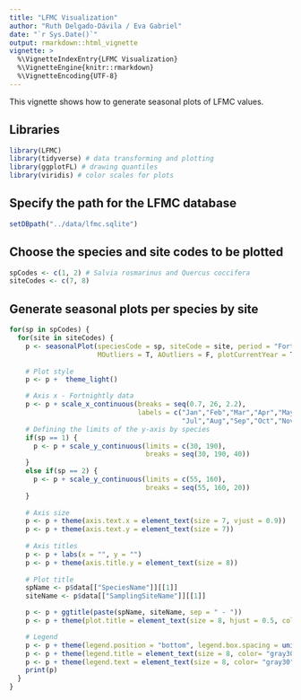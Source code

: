 ```yaml
---
title: "LFMC Visualization" 
author: "Ruth Delgado-Dávila / Eva Gabriel"
date: "`r Sys.Date()`"
output: rmarkdown::html_vignette
vignette: >
  %\VignetteIndexEntry{LFMC Visualization}
  %\VignetteEngine{knitr::rmarkdown}
  %\VignetteEncoding{UTF-8}
---
```


This vignette shows how to generate seasonal plots of LFMC values. 

## Libraries

```r
library(LFMC)
library(tidyverse) # data transforming and plotting
library(ggplotFL) # drawing quantiles
library(viridis) # color scales for plots
```

## Specify the path for the LFMC database

```r
setDBpath("../data/lfmc.sqlite")
```

## Choose the species and site codes to be plotted

```r
spCodes <- c(1, 2) # Salvia rosmarinus and Quercus coccifera 
siteCodes <- c(7, 8)
```

## Generate seasonal plots per species by site

```r
for(sp in spCodes) {
  for(site in siteCodes) {
    p <- seasonalPlot(speciesCode = sp, siteCode = site, period = "Fortnight",
                      MOutliers = T, AOutliers = F, plotCurrentYear = T, df = T)
    
    # Plot style
    p <- p +  theme_light() 

    # Axis x - Fortnightly data
    p <- p + scale_x_continuous(breaks = seq(0.7, 26, 2.2),
                                labels = c("Jan","Feb","Mar","Apr","May","Jun",
                                           "Jul","Aug","Sep","Oct","Nov","Dec"))
    # Defining the limits of the y-axis by species
    if(sp == 1) {
      p <- p + scale_y_continuous(limits = c(30, 190), 
                                  breaks = seq(30, 190, 40))
    }
    else if(sp == 2) {
      p <- p + scale_y_continuous(limits = c(55, 160), 
                                  breaks = seq(55, 160, 20))
    } 
    
    # Axis size
    p <- p + theme(axis.text.x = element_text(size = 7, vjust = 0.9))
    p <- p + theme(axis.text.y = element_text(size = 7))
    
    # Axis titles
    p <- p + labs(x = "", y = "")
    p <- p + theme(axis.title.y = element_text(size = 8))
    
    # Plot title
    spName <- p$data[["SpeciesName"]][[1]]
    siteName <- p$data[["SamplingSiteName"]][[1]]

    p <- p + ggtitle(paste(spName, siteName, sep = " - "))
    p <- p + theme(plot.title = element_text(size = 8, hjust = 0.5, color= "gray30"))

    # Legend
    p <- p + theme(legend.position = "bottom", legend.box.spacing = unit(-0.4, 'cm'))
    p <- p + theme(legend.title = element_text(size = 8, color= "gray30"))
    p <- p + theme(legend.text = element_text(size = 8, color= "gray30"))
    print(p)
  }
}
```

